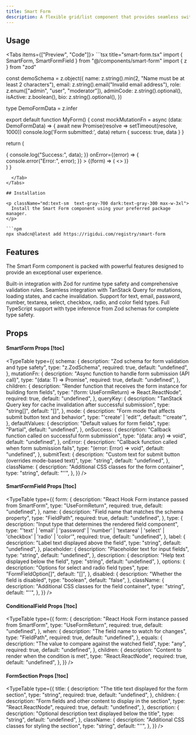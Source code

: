 ```yaml
---
title: Smart Form
description: A flexible grid/list component that provides seamless switching between grid and list layouts with customizable card rendering.
---
```



## Usage


<Tabs items={["Preview", "Code"]}>
  <Tab value="Preview">
    <SmartFormPreview />
  </Tab>
  <Tab value="Code">
    ```tsx title="smart-form.tsx"
import { SmartForm, SmartFormField } from "@/components/smart-form"
import { z } from "zod"

const demoSchema = z.object({
name: z.string().min(2, "Name must be at least 2 characters"),
email: z.string().email("Invalid email address"),
role: z.enum(["admin", "user", "moderator"]),
adminCode: z.string().optional(),
isActive: z.boolean(),
bio: z.string().optional(),
})

type DemoFormData = z.infer<typeof demoSchema>

export default function MyForm() {
  const mockMutationFn = async (data: DemoFormData) => {
    await new Promise(resolve => setTimeout(resolve, 1000))
    console.log('Form submitted:', data)
    return { success: true, data }
  }

return (

<div className="max-w-md">
  <SmartForm
    schema={demoSchema}
    mutationFn={mockMutationFn}
    defaultValues={{
      isActive: false,
    }}
    onSuccess={(data) => {
      console.log("Success:", data);
    }}
    onError={(error) => {
      console.error("Error:", error);
    }}
  >
    {(form) => (
      <>
        <SmartFormField
          form={form}
          name="name"
          type="text"
          label="Name"
          placeholder="Enter your name"
          description="Your full name"
        />
        <SmartFormField
          form={form}
          name="email"
          type="email"
          label="Email"
          placeholder="Enter your email"
        />
        <SmartFormField
          form={form}
          name="role"
          type="select"
          label="Role"
          options={[
            { value: "admin", label: "Admin" },
            { value: "user", label: "User" },
            { value: "moderator", label: "Moderator" },
          ]}
        />
        <SmartFormField
          form={form}
          name="isActive"
          type="checkbox"
          label="Active user"
          description="Check if the user should be active"
        />
        <SmartFormField
          form={form}
          name="bio"
          type="textarea"
          label="Bio"
          placeholder="Tell us about yourself..."
          description="Optional biography"
        />
      </>
    )}
  </SmartForm>
</div>
) }

````
  </Tab>
</Tabs>

## Installation

<p className="md:text-sm  text-gray-700 dark:text-gray-300 max-w-3xl">
  Install the Smart Form component using your preferred package manager.
</p>

```npm
npx shadcn@latest add https://rigidui.com/registry/smart-form
````

## Features


<p className="md:text-sm mb-4!  text-gray-700 dark:text-gray-300 max-w-3xl">
  The Smart Form component is packed with powerful features designed to provide
  an exceptional user experience.
</p>

<Cards>
  <Card title="Zod Schema Validation">
    Built-in integration with Zod for runtime type safety and comprehensive
    validation rules.
  </Card>
  <Card title="TanStack Query Integration">
    Seamless integration with TanStack Query for mutations, loading states, and
    cache invalidation.
  </Card>
  <Card title="Multiple Field Types">
    Support for text, email, password, number, textarea, select, checkbox,
    radio, and color field types.
  </Card>
  <Card title="TypeScript Support">
    Full TypeScript support with type inference from Zod schemas for complete
    type safety.
  </Card>
</Cards>

## Props

#### SmartForm Props [!toc]

<TypeTable
  type={{
    schema: {
      description: "Zod schema for form validation and type safety",
      type: "z.ZodSchema<T>",
      required: true,
      default: "undefined",
    },
    mutationFn: {
      description: "Async function to handle form submission (API call)",
      type: "(data: T) => Promise<any>",
      required: true,
      default: "undefined",
    },
    children: {
      description:
        "Render function that receives the form instance for building form fields",
      type: "(form: UseFormReturn<T>) => React.ReactNode",
      required: true,
      default: "undefined",
    },
    queryKey: {
      description:
        "TanStack Query key for cache invalidation after successful submission",
      type: "string[]",
      default: "[]",
    },
    mode: {
      description: "Form mode that affects submit button text and behavior",
      type: "'create' | 'edit'",
      default: "'create'",
    },
    defaultValues: {
      description: "Default values for form fields",
      type: "Partial<T>",
      default: "undefined",
    },
    onSuccess: {
      description: "Callback function called on successful form submission",
      type: "(data: any) => void",
      default: "undefined",
    },
    onError: {
      description: "Callback function called when form submission fails",
      type: "(error: Error) => void",
      default: "undefined",
    },
    submitText: {
      description: "Custom text for submit button (overrides mode-based text)",
      type: "string",
      default: "undefined",
    },
    className: {
      description: "Additional CSS classes for the form container",
      type: "string",
      default: "''",
    },
  }}
/>

#### SmartFormField Props [!toc]

<TypeTable
  type={{
    form: {
      description: "React Hook Form instance passed from SmartForm",
      type: "UseFormReturn<T>",
      required: true,
      default: "undefined",
    },
    name: {
      description: "Field name that matches the schema property",
      type: "FieldPath<T>",
      required: true,
      default: "undefined",
    },
    type: {
      description: "Input type that determines the rendered field component",
      type: "'text' | 'email' | 'password' | 'number' | 'textarea' | 'select' | 'checkbox' | 'radio' | 'color'",
      required: true,
      default: "undefined",
    },
    label: {
      description: "Label text displayed above the field",
      type: "string",
      default: "undefined",
    },
    placeholder: {
      description: "Placeholder text for input fields",
      type: "string",
      default: "undefined",
    },
    description: {
      description: "Help text displayed below the field",
      type: "string",
      default: "undefined",
    },
    options: {
      description: "Options for select and radio field types",
      type: "FormFieldOption[]",
      default: "[]",
    },
    disabled: {
      description: "Whether the field is disabled",
      type: "boolean",
      default: "false",
    },
    className: {
      description: "Additional CSS classes for the field container",
      type: "string",
      default: "''",
    },
  }}
/>

#### ConditionalField Props [!toc]

<TypeTable
  type={{
    form: {
      description: "React Hook Form instance passed from SmartForm",
      type: "UseFormReturn<T>",
      required: true,
      default: "undefined",
    },
    when: {
      description: "The field name to watch for changes",
      type: "FieldPath<T>",
      required: true,
      default: "undefined",
    },
    equals: {
      description: "The value to compare against the watched field",
      type: "any",
      required: true,
      default: "undefined",
    },
    children: {
      description: "Content to render when the condition is met",
      type: "React.ReactNode",
      required: true,
      default: "undefined",
    },
  }}
/>

#### FormSection Props [!toc]

<TypeTable
  type={{
    title: {
      description: "The title text displayed for the form section",
      type: "string",
      required: true,
      default: "undefined",
    },
    children: {
      description: "Form fields and other content to display in the section",
      type: "React.ReactNode",
      required: true,
      default: "undefined",
    },
    description: {
      description: "Optional description text displayed below the title",
      type: "string",
      default: "undefined",
    },
    className: {
      description: "Additional CSS classes for styling the section",
      type: "string",
      default: "''",
    },
  }}
/>
